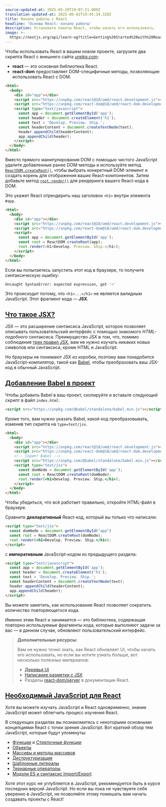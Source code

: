 ```yaml
---
source-updated-at: 2025-05-29T19:07:21.000Z
translation-updated-at: 2025-06-02T19:45:34.328Z
title: Начало работы с React
headline: 'Основы React: начало работы'
description: Установите пакеты React, чтобы начать его использовать.
image: >-
  https://nextjs.org/api/learn-og?title=Getting%20Started%20with%20React&amp;chapter=4
---
```


Чтобы использовать React в вашем новом проекте, загрузите два скрипта React с внешнего сайта [unpkg.com](https://unpkg.com/):

*   **react** — это основная библиотека React.
*   **react-dom** предоставляет DOM-специфичные методы, позволяющие использовать React с DOM.

```html {4,5} filename="index.html"
<html>
  <body>
    <div id="app"></div>
    <script src="https://unpkg.com/react@18/umd/react.development.js"></script>
    <script src="https://unpkg.com/react-dom@18/umd/react-dom.development.js"></script>
    <script type="text/javascript">
      const app = document.getElementById('app');
      const header = document.createElement('h1');
      const text = 'Develop. Preview. Ship.';
      const headerContent = document.createTextNode(text);
      header.appendChild(headerContent);
      app.appendChild(header);
    </script>
  </body>
</html>
```

Вместо прямого манипулирования DOM с помощью чистого JavaScript удалите добавленные ранее DOM-методы и используйте метод [`ReactDOM.createRoot()`](https://react.dev/reference/react-dom/client/createRoot), чтобы выбрать конкретный DOM-элемент и создать корень для отображения ваших React-компонентов. Затем добавьте метод [`root.render()`](https://react.dev/reference/react-dom/client/hydrateRoot#root-render) для рендеринга вашего React-кода в DOM.

Это укажет React отрендерить наш заголовок `<h1>` внутри элемента `#app`.

```html {6,7,8,9,10} filename="index.html"
<html>
  <body>
    <div id="app"></div>
    <script src="https://unpkg.com/react@18/umd/react.development.js"></script>
    <script src="https://unpkg.com/react-dom@18/umd/react-dom.development.js"></script>
    <script>
      const app = document.getElementById('app');
      const root = ReactDOM.createRoot(app);
      root.render(<h1>Develop. Preview. Ship.</h1>);
    </script>
  </body>
</html>
```

Если вы попытаетесь запустить этот код в браузере, то получите синтаксическую ошибку:

```bash filename="Terminal"
Uncaught SyntaxError: expected expression, got '<'
```

Это происходит потому, что `<h1>...</h1>` не является валидным JavaScript. Этот фрагмент кода — **JSX**.

[Что такое JSX?](#what-is-jsx)
----------------------------

JSX — это расширение синтаксиса JavaScript, которое позволяет описывать пользовательский интерфейс с помощью знакомого _HTML-подобного_ синтаксиса. Преимущество JSX в том, что, помимо соблюдения [трех правил JSX](https://react.dev/learn/writing-markup-with-jsx#the-rules-of-jsx), вам не нужно изучать никаких новых символов или синтаксиса, кроме HTML и JavaScript.

Но браузеры не понимают JSX из коробки, поэтому вам понадобится JavaScript-компилятор, такой как [Babel](https://babeljs.io/), чтобы преобразовать ваш JSX-код в обычный JavaScript.

[Добавление Babel в проект](#adding-babel-to-your-project)
-------------------------------------------------------------

Чтобы добавить Babel в ваш проект, скопируйте и вставьте следующий скрипт в файл `index.html`:

```html filename="index.html"
<script src="https://unpkg.com/@babel/standalone/babel.min.js"></script>
```

Кроме того, вам нужно указать Babel, какой код преобразовывать, изменив тип скрипта на `type=text/jsx`.

```html {7,8} filename="index.html"
<html>
  <body>
    <div id="app"></div>
    <script src="https://unpkg.com/react@18/umd/react.development.js"></script>
    <script src="https://unpkg.com/react-dom@18/umd/react-dom.development.js"></script>
    <!-- Скрипт Babel -->
    <script src="https://unpkg.com/@babel/standalone/babel.min.js"></script>
    <script type="text/jsx">
      const domNode = document.getElementById('app');
      const root = ReactDOM.createRoot(domNode);
      root.render(<h1>Develop. Preview. Ship.</h1>);
    </script>
  </body>
</html>
```

Чтобы убедиться, что всё работает правильно, откройте HTML-файл в браузере.

Сравните **декларативный** React-код, который вы только что написали:

```html filename="index.html"
<script type="text/jsx">
  const domNode = document.getElementById("app")
  const root = ReactDOM.createRoot(domNode);
  root.render(<h1>Develop. Preview. Ship.</h1>);
</script>
```

с **императивным** JavaScript-кодом из предыдущего раздела:

```html filename="index.html"
<script type="text/javascript">
  const app = document.getElementById('app');
  const header = document.createElement('h1');
  const text = 'Develop. Preview. Ship.';
  const headerContent = document.createTextNode(text);
  header.appendChild(headerContent);
  app.appendChild(header);
</script>
```

Вы можете заметить, как использование React позволяет сократить количество повторяющегося кода.

Именно этим React и занимается — это библиотека, содержащая повторно используемые фрагменты кода, которые выполняют задачи за вас — в данном случае, обновляют пользовательский интерфейс.

> **Дополнительные ресурсы:**
> 
> Вам не нужно точно знать, как React обновляет UI, чтобы начать его использовать, но если вы хотите узнать больше, вот несколько полезных материалов:
> 
> *   [Деревья UI](https://react.dev/learn/understanding-your-ui-as-a-tree)
> *   [Написание разметки с JSX](https://react.dev/learn/writing-markup-with-jsx)
> *   Разделы [react-dom/server](https://react.dev/reference/react-dom/server) в документации React.

[Необходимый JavaScript для React](#essential-javascript-for-react)
-----------------------------------------------------------------

Хотя вы можете изучать JavaScript и React одновременно, знание JavaScript может облегчить процесс изучения React.

В следующих разделах вы познакомитесь с некоторыми основными концепциями React с точки зрения JavaScript. Вот краткий обзор тем JavaScript, которые будут упомянуты:

*   [Функции](https://developer.mozilla.org/docs/Web/JavaScript/Guide/Functions) и [Стрелочные функции](https://developer.mozilla.org/docs/Web/JavaScript/Reference/Functions/Arrow_functions)
*   [Объекты](https://developer.mozilla.org/docs/Web/JavaScript/Reference/Global_Objects/Object)
*   [Массивы и методы массивов](https://developer.mozilla.org/docs/Web/JavaScript/Reference/Global_Objects/Array)
*   [Деструктуризация](https://developer.mozilla.org/docs/Web/JavaScript/Reference/Operators/Destructuring_assignment)
*   [Шаблонные литералы](https://developer.mozilla.org/docs/Web/JavaScript/Reference/Template_literals)
*   [Тернарные операторы](https://developer.mozilla.org/docs/Web/JavaScript/Reference/Operators/Conditional_Operator)
*   [Модули ES и синтаксис Import/Export](https://developer.mozilla.org/docs/Web/JavaScript/Guide/Modules)

Хотя этот курс не углубляется в JavaScript, рекомендуется быть в курсе последних версий JavaScript. Но если вы пока не чувствуете себя уверенно в JavaScript, не позволяйте этому помешать вам начать создавать проекты с React!